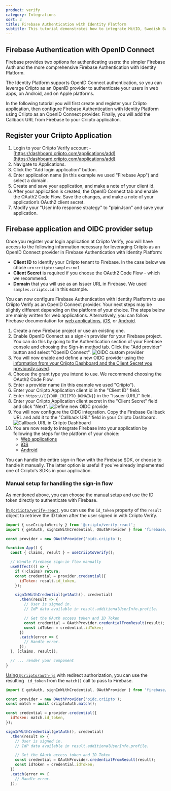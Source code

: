 ```yaml
---
product: verify
category: Integrations
sort: 3
title: Firebase Authentication with Identity Platform
subtitle: This tutorial demonstrates how to integrate MitID, Swedish BankID, Norwegian BankID and more eIDs with Firebase using Criipto Verify.
---
```


## Firebase Authentication with OpenID Connect

Firebase provides two options for authenticating users: the simpler Firebase Auth and the more comprehensive Firebase Authentication with Identity Platform.

The Identity Platform supports OpenID Connect authentication, so you can leverage Criipto as an OpenID provider to authenticate your users in web apps, on Android, and on Apple platforms.

In the following tutorial you will first create and register your Criipto application, then configure Firebase Authentication with Identity Platform using Criipto as an OpenID Connect provider.
Finally, you will add the Callback URL from Firebase to your Criipto application.

## Register your Criipto Application

1. Login to your Criipto Verify account - [https://dashboard.criipto.com/applications/add](https://dashboard.criipto.com/applications/add)
2. Navigate to Applications.
3. Click the "Add login application" button.
4. Enter application name (in this example we used "Firebase App") and select a domain.
5. Create and save your application, and make a note of your client id.
6. After your application is created, the OpenID Connect tab and enable the OAuth2 Code Flow. Save the changes, and make a note of your application’s OAuth2 client secret.
7. Modify your "User info response strategy" to "plainJson" and save your application.

## Firebase application and OIDC provider setup

Once you register your login application at Criipto Verify, you will have access to the following information necessary for leveraging Criipto as an OpenID Connect provider in Firebase Authentication with Identity Platform:

- **Client ID** to identify your Criipto tenant to Firebase. In the case below we chose `urn:criipto:samples:no1`
- **Client Secret** is required if you choose the OAuth2 Code Flow - which we recommend.
- **Domain** that you will use as an Issuer URL in Firebase. We used `samples.criipto.id` in this example.

You can now configure Firebase Authentication with Identity Platform to use Criipto Verify as an OpenID Connect provider.
Your next steps may be slightly different depending on the platform of your choice. The steps below are mainly written for web applications.
Alternatively, you can follow Firebase documentation for [web applications](https://firebase.google.com/docs/auth/web/openid-connect), [iOS](https://firebase.google.com/docs/auth/ios/openid-connect), or [Android](https://firebase.google.com/docs/auth/android/openid-connect).

1. Create a new Firebase project or use an existing one.
2. Enable OpenID Connect as a sign-in provider for your Firebase project.
   You can do this by going to the Authentication section of your Firebase console and choosing the Sign-in method tab.
   Click the "Add provider" button and select "OpenID Connect".
   ![OIDC custom provider](./firebase/OIDC-custom-provider.png)
3. You will now enable and define a new OIDC provider using the [information from your Criipto Dashboard and the Client Secret you previously saved](#firebase-application-and-oidc-provider-setup).
4. Choose the grant type you intend to use. We recommend choosing the OAuth2 Code Flow.
5. Enter a provider name (in this example we used "Criipto").
6. Enter your Criipto Application client id in the "Client ID" field.
7. Enter `https://{{YOUR_CRIIPTO_DOMAIN}}` in the "Issuer (URL)" field.
8. Enter your Criipto Application client secret in the "Client Secret" field and click "Next".
   ![Define new OIDC provide](./firebase/define-new-OIDC-provider.png)
9. You will now configure the OIDC integration. Copy the Firebase Callback URL and add it to the "Callback URL" field in your Criipto Dashboard.
   ![Callback URL in Criipto Dashboard](./firebase/criipto-dashboard-callback-url.png)
10. You are now ready to integrate Firebase into your application by following the steps for the platform of your choice:
    - [Web applications](https://firebase.google.com/docs/auth/web/openid-connect)
    - [iOS](https://firebase.google.com/docs/auth/ios/openid-connect)
    - [Android](https://firebase.google.com/docs/auth/android/openid-connect)

You can handle the entire sign-in flow with the Firebase SDK, or choose to handle it manually. The latter option is useful if you've already implemented one of Criipto's SDKs in your application.

### Manual setup for handling the sign-in flow

As mentioned above, you can choose the [manual setup](https://firebase.google.com/docs/auth/web/openid-connect#manual) and use the ID token directly to authenticate with Firebase.

[In `@criipto/verify-react`](/verify/integrations/react/), you can use the `id_token` property of the `result` object to retrieve the ID token after the user signed in with Criipto Verify.

```jsx
import { useCriiptoVerify } from '@criipto/verify-react';
import { getAuth, signInWithCredential, OAuthProvider } from 'firebase/auth';

const provider = new OAuthProvider('oidc.criipto');

function App() {
  const { claims, result } = useCriiptoVerify();

  // Handle Firebase sign-in flow manually
  useEffect(() => {
    if (!claims) return;
    const credential = provider.credential({
      idToken: result.id_token,
    });

    signInWithCredential(getAuth(), credential)
      .then(result => {
        // User is signed in.
        // IdP data available in result.additionalUserInfo.profile.

        // Get the OAuth access token and ID Token
        const credential = OAuthProvider.credentialFromResult(result);
        const idToken = credential.idToken;
      })
      .catch(error => {
        // Handle error.
      });
  }, [claims, result]);

  // ... render your component
}
```

[Using `@criipto/auth-js`](/verify/integrations/javascript/) with redirect authorization, you can use the resulting ` id_token` from the `match()` call to pass to Firebase.

```jsx
import { getAuth, signInWithCredential, OAuthProvider } from 'firebase/auth';

const provider = new OAuthProvider('oidc.criipto');
const match = await criiptoAuth.match();

const credential = provider.credential({
  idToken: match.id_token,
});

signInWithCredential(getAuth(), credential)
  .then(result => {
    // User is signed in.
    // IdP data available in result.additionalUserInfo.profile.

    // Get the OAuth access token and ID Token
    const credential = OAuthProvider.credentialFromResult(result);
    const idToken = credential.idToken;
  })
  .catch(error => {
    // Handle error.
  });
```
